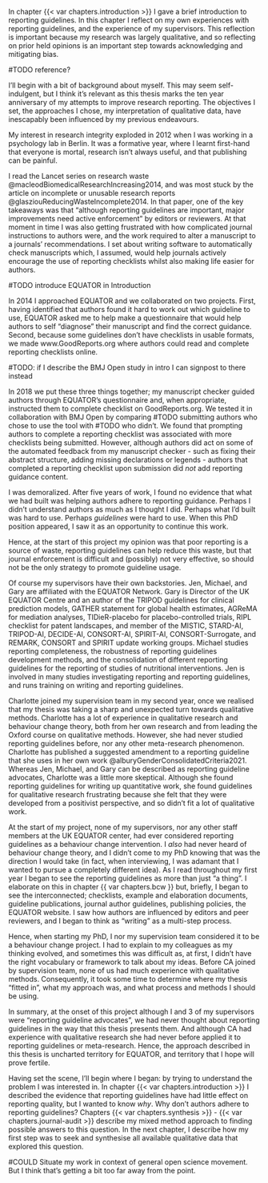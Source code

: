 In chapter {{< var chapters.introduction >}} I gave a brief introduction to reporting guidelines. In this chapter I reflect on my own experiences with reporting guidelines, and the experience of my supervisors. This reflection is important because my research was largely qualitative, and so reflecting on prior held opinions is an important step towards acknowledging and mitigating bias. 

#TODO reference?

I'll begin with a bit of background about myself. This may seem self-indulgent, but I think it's relevant as this thesis marks the ten year anniversary of my attempts to improve research reporting. The objectives I set, the approaches I chose, my interpretation of qualitative data, have inescapably been influenced by my previous endeavours. 

My interest in research integrity exploded in 2012 when I was working in a psychology lab in Berlin. It was a formative year, where I learnt first-hand that everyone is mortal, research isn't always useful, and that publishing can be painful.

I read the Lancet series on research waste @macleodBiomedicalResearchIncreasing2014, and was most stuck by the article on incomplete or unusable research reports @glasziouReducingWasteIncomplete2014. In that paper, one of the key takeaways was that "although reporting guidelines are important, major improvements need active enforcement" by editors or reviewers. At that moment in time I was also getting frustrated with how complicated journal instructions to authors were, and the work required to alter a manuscript to a journals' recommendations. I set about writing software to automatically check manuscripts which, I assumed, would help journals actively encourage the use of reporting checklists whilst also making life easier for authors.

#TODO introduce EQUATOR in Introduction

In 2014 I approached EQUATOR and we collaborated on two projects. First, having identified that authors found it hard to work out which guideline to use, EQUATOR asked me to help make a questionnaire that would help authors to self "diagnose" their manuscript and find the correct guidance. Second, because some guidelines don't have checklists in usable formats, we made www.GoodReports.org where authors could read and complete reporting checklists online.

#TODO: if I describe the BMJ Open study in intro I can signpost to there instead

In 2018 we put these three things together; my manuscript checker guided authors through EQUATOR's questionnaire and, when appropriate, instructed them to complete checklist on GoodReports.org. We tested it in collaboration with BMJ Open by comparing #TODO submitting authors who chose to use the tool with #TODO who didn't. We found that prompting authors to complete a reporting checklist was associated with more checklists being submitted. However, although authors did act on some of the automated feedback from my manuscript checker - such as fixing their abstract structure, adding missing declarations or legends - authors that completed a reporting checklist upon submission did _not_ add reporting guidance content. 

I was demoralized. After five years of work, I found no evidence that what we had built was helping authors adhere to reporting guidance. Perhaps I didn't understand authors as much as I thought I did. Perhaps what I'd built was hard to use. Perhaps _guidelines_ were hard to use. When this PhD position appeared, I saw it as an opportunity to continue this work. 

Hence, at the start of this project my opinion was that poor reporting is a source of waste, reporting guidelines can help reduce this waste, but that journal enforcement is difficult and (possibly) not very effective, so should not be the only strategy to promote guideline usage.

Of course my supervisors have their own backstories. Jen, Michael, and Gary are affiliated with the EQUATOR Network. Gary is Director of the UK EQUATOR Centre and an author of the TRIPOD guidelines for clinical prediction models, GATHER statement for global health estimates, AGReMA for mediation analyses, TIDieR-placebo for placebo-controlled trials, RIPL checklist for patent landscapes, and member of the MISTIC, STARD-AI, TRIPOD-AI, DECIDE-AI, CONSORT-AI, SPIRIT-AI, CONSORT-Surrogate, and REMARK, CONSORT and SPIRIT update working groups. Michael studies reporting completeness, the robustness of reporting guidelines development methods, and the consolidation of different reporting guidelines for the reporting of studies of nutritional interventions. Jen is involved in many studies investigating reporting and reporting guidelines, and runs training on writing and reporting guidelines.

Charlotte joined my supervision team in my second year, once we realised that my thesis was taking a sharp and unexpected turn towards qualitative methods. Charlotte has a lot of experience in qualitative research and behaviour change theory, both from her own research and from leading the Oxford course on qualitative methods. However, she had never studied reporting guidelines before, nor any other meta-research phenomenon. Charlotte has published a suggested amendment to a reporting guideline that she uses in her own work @alburyGenderConsolidatedCriteria2021. Whereas Jen, Michael, and Gary can be described as reporting guideline advocates, Charlotte was a little more skeptical. Although she found reporting guidelines for writing up quantitative work, she found guidelines for qualitative research frustrating because she felt that they were developed from a positivist perspective, and so didn't fit a lot of qualitative work.  

At the start of my project, none of my supervisors, nor any other staff members at the UK EQUATOR center, had ever considered reporting guidelines as a behaviour change intervention. I _also_ had never heard of behaviour change theory, and I didn't come to my PhD knowing that was the direction I would take (in fact, when interviewing, I was adamant that I wanted to pursue a completely different idea). As I read throughout my first year I began to see the reporting guidelines as more than just "a thing". I elaborate on this in chapter {{ var chapters.bcw }} but, briefly, I began to see the interconnected; checklists, example and elaboration documents, guideline publications, journal author guidelines, publishing policies, the EQUATOR website. I saw how authors are influenced by editors and peer reviewers, and I began to think as "writing" as a multi-step process.

Hence, when starting my PhD, I nor my supervision team considered it to be a behaviour change project. I had to explain to my colleagues as my thinking evolved, and sometimes this was difficult as, at first, I didn't have the right vocabulary or framework to talk about my ideas. Before CA joined by supervision team, none of us had much experience with qualitative methods. Consequently, it took some time to determine where my thesis "fitted in", what my approach was, and what process and methods I should be using.

In summary, at the onset of this project although I and 3 of my supervisors were "reporting guideline advocates", we had never thought about reporting guidelines in the way that this thesis presents them. And although CA had experience with qualitative research she had never before applied it to reporting guidelines or meta-research. Hence, the approach described in this thesis is uncharted territory for EQUATOR, and territory that I hope will prove fertile. 

Having set the scene, I'll begin where I began: by trying to understand the problem I was interested in. In chapter {{< var chapters.introduction >}} I described the evidence that reporting guidelines have had little effect on reporting quality, but I wanted to know _why_. Why don't authors adhere to reporting guidelines? Chapters {{< var chapters.synthesis >}} - {{< var chapters.journal-audit >}} describe my mixed method approach to finding possible answers to this question. In the next chapter, I describe how my first step was to seek and synthesise all available qualitative data that explored this question. 

#COULD Situate my work in context of general open science movement. But I think that's getting a bit too far away from the point. 